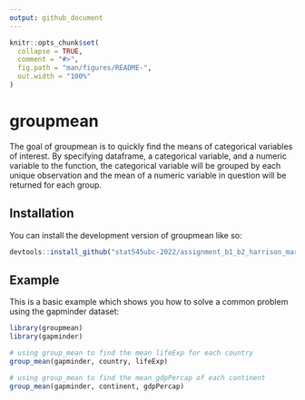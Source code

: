 ```yaml
---
output: github_document
---
```


<!-- README.md is generated from README.Rmd. Please edit that file -->

```r
knitr::opts_chunk$set(
  collapse = TRUE,
  comment = "#>",
  fig.path = "man/figures/README-",
  out.width = "100%"
)
```

# groupmean

<!-- badges: start -->
<!-- badges: end -->

The goal of groupmean is to quickly find the means of categorical variables of interest. By specifying dataframe, a categorical variable, and a numeric variable to the function, the categorical variable will be grouped by each unique observation and the mean of a numeric variable in question will be returned for each group.

## Installation

You can install the development version of groupmean like so:

``` r
devtools::install_github("stat545ubc-2022/assignment_b1_b2_harrison_mar")
```

## Example

This is a basic example which shows you how to solve a common problem using the gapminder dataset:

```r
library(groupmean)
library(gapminder)

# using group_mean to find the mean lifeExp for each country
group_mean(gapminder, country, lifeExp)

# using group_mean to find the mean gdpPercap of each continent
group_mean(gapminder, continent, gdpPercap)

```
